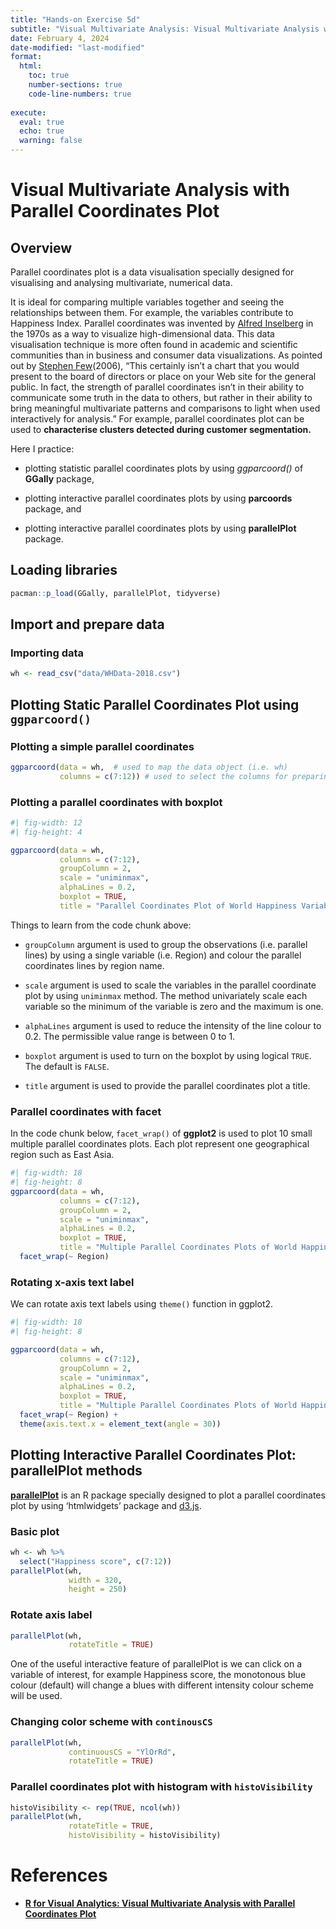 ```yaml
---
title: "Hands-on Exercise 5d"
subtitle: "Visual Multivariate Analysis: Visual Multivariate Analysis with Parallel Coordinates Plot"
date: February 4, 2024
date-modified: "last-modified"
format:
  html:
    toc: true
    number-sections: true
    code-line-numbers: true
    
execute: 
  eval: true
  echo: true
  warning: false  
---
```


# **Visual Multivariate Analysis with Parallel Coordinates Plot**

## Overview

Parallel coordinates plot is a data visualisation specially designed for visualising and analysing multivariate, numerical data.

It is ideal for comparing multiple variables together and seeing the relationships between them. For example, the variables contribute to Happiness Index. Parallel coordinates was invented by [Alfred Inselberg](http://www.math.tau.ac.il/~aiisreal/) in the 1970s as a way to visualize high-dimensional data. This data visualisation technique is more often found in academic and scientific communities than in business and consumer data visualizations. As pointed out by [Stephen Few](https://www.perceptualedge.com/articles/b-eye/parallel_coordinates.pdf)(2006), “This certainly isn’t a chart that you would present to the board of directors or place on your Web site for the general public. In fact, the strength of parallel coordinates isn’t in their ability to communicate some truth in the data to others, but rather in their ability to bring meaningful multivariate patterns and comparisons to light when used interactively for analysis.” For example, parallel coordinates plot can be used to **characterise clusters detected during customer segmentation.**

Here I practice:

-   plotting statistic parallel coordinates plots by using *ggparcoord()* of **GGally** package,

-   plotting interactive parallel coordinates plots by using **parcoords** package, and

-   plotting interactive parallel coordinates plots by using **parallelPlot** package.

## Loading libraries

```r
pacman::p_load(GGally, parallelPlot, tidyverse)
```

## Import and prepare data

### Importing data

```r
wh <- read_csv("data/WHData-2018.csv")
```

## **Plotting Static Parallel Coordinates Plot** using `ggparcoord()`

### **Plotting a simple parallel coordinates**

```r
ggparcoord(data = wh,  # used to map the data object (i.e. wh)
           columns = c(7:12)) # used to select the columns for preparing the parallel coordinates plot
```

### **Plotting a parallel coordinates with boxplot**

```r
#| fig-width: 12
#| fig-height: 4

ggparcoord(data = wh, 
           columns = c(7:12), 
           groupColumn = 2,
           scale = "uniminmax",
           alphaLines = 0.2,
           boxplot = TRUE, 
           title = "Parallel Coordinates Plot of World Happiness Variables")
```

Things to learn from the code chunk above:

-   `groupColumn` argument is used to group the observations (i.e. parallel lines) by using a single variable (i.e. Region) and colour the parallel coordinates lines by region name.

-   `scale` argument is used to scale the variables in the parallel coordinate plot by using `uniminmax` method. The method univariately scale each variable so the minimum of the variable is zero and the maximum is one.

-   `alphaLines` argument is used to reduce the intensity of the line colour to 0.2. The permissible value range is between 0 to 1.

-   `boxplot` argument is used to turn on the boxplot by using logical `TRUE`. The default is `FALSE`.

-   `title` argument is used to provide the parallel coordinates plot a title.

### **Parallel coordinates with facet**

In the code chunk below, `facet_wrap()` of **ggplot2** is used to plot 10 small multiple parallel coordinates plots. Each plot represent one geographical region such as East Asia.

```r
#| fig-width: 18
#| fig-height: 8
ggparcoord(data = wh, 
           columns = c(7:12), 
           groupColumn = 2,
           scale = "uniminmax",
           alphaLines = 0.2,
           boxplot = TRUE, 
           title = "Multiple Parallel Coordinates Plots of World Happines Variables by Region") +
  facet_wrap(~ Region)
```

### **Rotating x-axis text label**

We can rotate axis text labels using `theme()` function in ggplot2.

```r
#| fig-width: 18
#| fig-height: 8

ggparcoord(data = wh, 
           columns = c(7:12), 
           groupColumn = 2,
           scale = "uniminmax",
           alphaLines = 0.2,
           boxplot = TRUE, 
           title = "Multiple Parallel Coordinates Plots of World Happines Variables by Region") +
  facet_wrap(~ Region) + 
  theme(axis.text.x = element_text(angle = 30))
```

## **Plotting Interactive Parallel Coordinates Plot: parallelPlot methods**

[**parallelPlot**](https://cran.r-project.org/web/packages/parallelPlot/) is an R package specially designed to plot a parallel coordinates plot by using ‘htmlwidgets’ package and [d3.js](https://d3js.org/).

### Basic plot

```r
wh <- wh %>%
  select("Happiness score", c(7:12))
parallelPlot(wh,
             width = 320,
             height = 250)
```

### **Rotate axis label**

```r
parallelPlot(wh,
             rotateTitle = TRUE)
```

One of the useful interactive feature of parallelPlot is we can click on a variable of interest, for example Happiness score, the monotonous blue colour (default) will change a blues with different intensity colour scheme will be used.

### Changing color scheme with `continousCS`

```r
parallelPlot(wh,
             continuousCS = "YlOrRd",
             rotateTitle = TRUE)
```

### **Parallel coordinates plot with histogram with** `histoVisibility` 

```r
histoVisibility <- rep(TRUE, ncol(wh))
parallelPlot(wh,
             rotateTitle = TRUE,
             histoVisibility = histoVisibility)
```

# References

-   [**R for Visual Analytics: Visual Multivariate Analysis with Parallel Coordinates Plot**](https://r4va.netlify.app/chap15)
